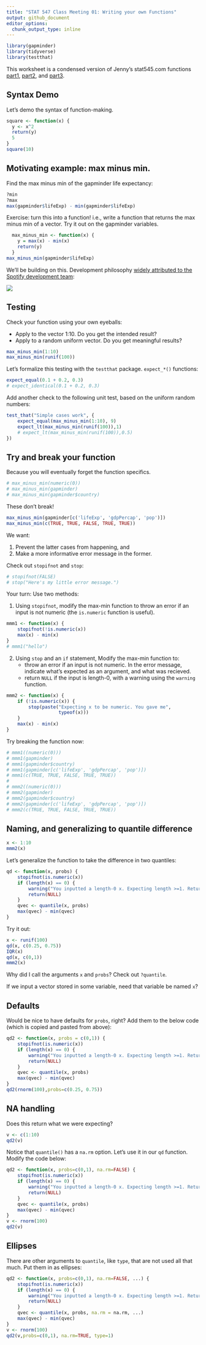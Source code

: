 ```yaml
---
title: "STAT 547 Class Meeting 01: Writing your own Functions"
output: github_document
editor_options: 
  chunk_output_type: inline
---
```


```r
library(gapminder)
library(tidyverse)
library(testthat)
```

This worksheet is a condensed version of Jenny's stat545.com functions [part1](http://stat545.com/block011_write-your-own-function-01.html), [part2](http://stat545.com/block011_write-your-own-function-02.html), and [part3](http://stat545.com/block011_write-your-own-function-03.html).

## Syntax Demo

Let's demo the syntax of function-making.

```r
square <- function(x) {
  y <- x^2
  return(y)
  5
}
square(10)
```

## Motivating example: max minus min.

Find the max minus min of the gapminder life expectancy:

```r
?min
?max
max(gapminder$lifeExp) - min(gapminder$lifeExp)
```

Exercise: turn this into a function! i.e., write a function that returns the max minus min of a vector. Try it out on the gapminder variables.

```r
  max_minus_min <- function(x) {
    y = max(x) - min(x)
    return(y)
  }
max_minus_min(gapminder$lifeExp)
```

We'll be building on this. Development philosophy [widely attributed to the Spotify development team](http://blog.fastmonkeys.com/?utm_content=bufferc2d6e&utm_medium=social&utm_source=twitter.com&utm_campaign=buffer):

![](http://stat545.com/img/spotify-howtobuildmvp.gif)

## Testing

Check your function using your own eyeballs:

- Apply to the vector 1:10. Do you get the intended result?
- Apply to a random uniform vector. Do you get meaningful results?

```r
max_minus_min(1:10)
max_minus_min(runif(100))
```

Let's formalize this testing with the `testthat` package. `expect_*()` functions:

```r
expect_equal(0.1 + 0.2, 0.3)
# expect_identical(0.1 + 0.2, 0.3)
```

Add another check to the following unit test, based on the uniform random numbers:

```r
test_that("Simple cases work", {
    expect_equal(max_minus_min(1:10), 9)
    expect_lt(max_minus_min(runif(100)),1)
    # expect_lt(max_minus_min(runif(100)),0.5)
})
```

## Try and break your function

Because you will eventually forget the function specifics.

```r
# max_minus_min(numeric(0))
# max_minus_min(gapminder)
# max_minus_min(gapminder$country)
```

These don't break!

```r
max_minus_min(gapminder[c('lifeExp', 'gdpPercap', 'pop')])
max_minus_min(c(TRUE, TRUE, FALSE, TRUE, TRUE))
```

We want:

1. Prevent the latter cases from happening, and
2. Make a more informative error message in the former.

Check out `stopifnot` and `stop`:

```r
# stopifnot(FALSE)
# stop("Here's my little error message.")
```

Your turn:  Use two methods:

1. Using `stopifnot`, modify the max-min function to throw an error if an input is not numeric (the `is.numeric` function is useful).

```r
mmm1 <- function(x) {
    stopifnot(!is.numeric(x))
    max(x) - min(x)
}
# mmm1("hello")
```

2. Using `stop` and an `if` statement, Modify the max-min function to:
    - throw an error if an input is not numeric. In the error message, indicate what's expected as an argument, and what was recieved. 
    - return `NULL` if the input is length-0, with a warning using the `warning` function.

```r
mmm2 <- function(x) {
    if (!is.numeric(x)) {
        stop(paste("Expecting x to be numeric. You gave me",
                   typeof(x)))
    }
    max(x) - min(x)
}

```

Try breaking the function now:

```r
# mmm1((numeric(0)))
# mmm1(gapminder)
# mmm1(gapminder$country)
# mmm1(gapminder[c('lifeExp', 'gdpPercap', 'pop')])
# mmm1(c(TRUE, TRUE, FALSE, TRUE, TRUE))
# 
# mmm2((numeric(0)))
# mmm2(gapminder)
# mmm2(gapminder$country)
# mmm2(gapminder[c('lifeExp', 'gdpPercap', 'pop')])
# mmm2(c(TRUE, TRUE, FALSE, TRUE, TRUE))
```

## Naming, and generalizing to quantile difference
```r
x <- 1:10
mmm2(x)
```


Let's generalize the function to take the difference in two quantiles:

```r
qd <- function(x, probs) {
    stopifnot(is.numeric(x))
    if (length(x) == 0) {
        warning("You inputted a length-0 x. Expecting length >=1. Returning NULL.")
        return(NULL)
    } 
    qvec <- quantile(x, probs)
    max(qvec) - min(qvec)
}
```

Try it out:

```r
x <- runif(100)
qd(x, c(0.25, 0.75))
IQR(x)
qd(x, c(0,1))
mmm2(x)
```

Why did I call the arguments `x` and `probs`? Check out `?quantile`. 

If we input a vector stored in some variable, need that variable be named `x`?

## Defaults

Would be nice to have defaults for `probs`, right? Add them to the below code (which is copied and pasted from above):

```r
qd2 <- function(x, probs = c(0,1)) {
    stopifnot(is.numeric(x))
    if (length(x) == 0) {
        warning("You inputted a length-0 x. Expecting length >=1. Returning NULL.")
        return(NULL)
    } 
    qvec <- quantile(x, probs)
    max(qvec) - min(qvec)
}
qd2(rnorm(100),probs=c(0.25, 0.75))
```

## NA handling

Does this return what we were expecting?

```r
v <- c(1:10)
qd2(v)
```

Notice that `quantile()` has a `na.rm` option. Let's use it in our `qd` function. Modify the code below:

```r
qd2 <- function(x, probs=c(0,1), na.rm=FALSE) {
    stopifnot(is.numeric(x))
    if (length(x) == 0) {
        warning("You inputted a length-0 x. Expecting length >=1. Returning NULL.")
        return(NULL)
    } 
    qvec <- quantile(x, probs)
    max(qvec) - min(qvec)
}
v <- rnorm(100)
qd2(v)
```

## Ellipses

There are other arguments to `quantile`, like `type`, that are not used all that much. Put them in as ellipses:

```r
qd2 <- function(x, probs=c(0,1), na.rm=FALSE, ...) {
    stopifnot(is.numeric(x))
    if (length(x) == 0) {
        warning("You inputted a length-0 x. Expecting length >=1. Returning NULL.")
        return(NULL)
    } 
    qvec <- quantile(x, probs, na.rm = na.rm, ...)
    max(qvec) - min(qvec)
}
v <- rnorm(100)
qd2(v,probs=c(0,1), na.rm=TRUE, type=1)
```
